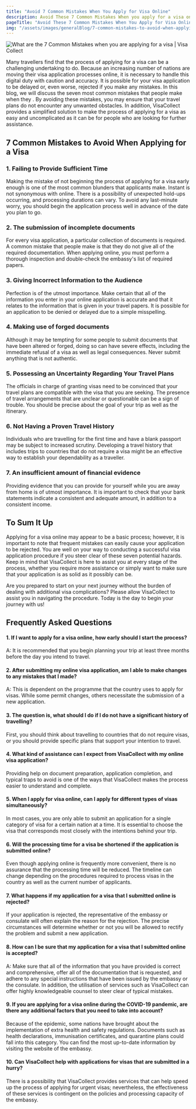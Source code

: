 ```yaml
---
title: "Avoid 7 Common Mistakes When You Apply for Visa Online"
description: Avoid These 7 Common Mistakes When you apply for a visa online, Visa Collect reveals the secrets to a smooth online application process.
pageTitle: "Avoid These 7 Common Mistakes When You Apply for Visa Online"
img: "/assets/images/generalBlog/7-common-mistakes-to-avoid-when-applying-for-a-visa.webp.webp"
---
```


<BlogContentHero className="mt-0">
    <img
        src="/assets/images/generalBlog/7-common-mistakes-to-avoid-when-applying-for-a-visa.webp.webp"
        alt="What are the 7 Common Mistakes when you are applying for a visa | Visa Collect"
    />
</BlogContentHero>

Many travellers find that the process of applying for a visa can be a challenging undertaking to do. Because an increasing number of nations are moving their visa application processes online, it is necessary to handle this digital duty with caution and accuracy. It is possible for your visa application to be delayed or, even worse, rejected if you make any mistakes. In this blog, we will discuss the seven most common mistakes that people make when they <LinkText href="/" text=" apply for visa online" />. By avoiding these mistakes, you may ensure that your travel plans do not encounter any unwanted obstacles. In addition, VisaCollect provides a simplified solution to make the process of applying for a visa as easy and uncomplicated as it can be for people who are looking for further assistance.

## 7 Common Mistakes to Avoid When Applying for a Visa

### 1. Failing to Provide Sufficient Time

Making the mistake of not beginning the process of applying for a visa early enough is one of the most common blunders that applicants make. Instant is not synonymous with online. There is a possibility of unexpected hold-ups occurring, and processing durations can vary. To avoid any last-minute worry, you should begin the application process well in advance of the date you plan to go.

### 2. The submission of incomplete documents

For every visa application, a particular collection of documents is required. A common mistake that people make is that they do not give all of the required documentation. When applying online, you must perform a thorough inspection and double-check the embassy's list of required papers.

### 3. Giving Incorrect Information to the Audience

Perfection is of the utmost importance. Make certain that all of the information you enter in your online application is accurate and that it relates to the information that is given in your travel papers. It is possible for an application to be denied or delayed due to a simple misspelling.

### 4. Making use of forged documents

Although it may be tempting for some people to submit documents that have been altered or forged, doing so can have severe effects, including the immediate refusal of a visa as well as legal consequences. Never submit anything that is not authentic.

### 5. Possessing an Uncertainty Regarding Your Travel Plans

The officials in charge of granting visas need to be convinced that your travel plans are compatible with the visa that you are seeking. The presence of travel arrangements that are unclear or questionable can be a sign of trouble. You should be precise about the goal of your trip as well as the itinerary.

### 6. Not Having a Proven Travel History

Individuals who are travelling for the first time and have a blank passport may be subject to increased scrutiny. Developing a travel history that includes trips to countries that do not require a visa might be an effective way to establish your dependability as a traveller.

### 7. An insufficient amount of financial evidence

Providing evidence that you can provide for yourself while you are away from home is of utmost importance. It is important to check that your bank statements indicate a consistent and adequate amount, in addition to a consistent income.

## To Sum It Up

Applying for a visa online may appear to be a basic process; however, it is important to note that frequent mistakes can easily cause your application to be rejected. You are well on your way to conducting a successful visa application procedure if you steer clear of these seven potential hazards. Keep in mind that VisaCollect is here to assist you at every stage of the process, whether you require more assistance or simply want to make sure that your application is as solid as it possibly can be.

Are you prepared to start on your next journey without the burden of dealing with additional visa complications? Please allow VisaCollect to assist you in navigating the procedure. Today is the day to begin your journey with us!

## Frequently Asked Questions

#### 1. If I want to apply for a visa online, how early should I start the process?

A: It is recommended that you begin planning your trip at least three months before the day you intend to travel.

#### 2. After submitting my online visa application, am I able to make changes to any mistakes that I made?

A: This is dependent on the programme that the country uses to apply for visas. While some permit changes, others necessitate the submission of a new application.

#### 3. The question is, what should I do if I do not have a significant history of travelling?

First, you should think about travelling to countries that do not require visas, or you should provide specific plans that support your intention to travel.

#### 4. What kind of assistance can I expect from VisaCollect with my online visa application?

Providing help on document preparation, application completion, and typical traps to avoid is one of the ways that VisaCollect makes the process easier to understand and complete.

#### 5. When I apply for visa online, can I apply for different types of visas simultaneously?

In most cases, you are only able to submit an application for a single category of visa for a certain nation at a time. It is essential to choose the visa that corresponds most closely with the intentions behind your trip.

#### 6. Will the processing time for a visa be shortened if the application is submitted online?

Even though applying online is frequently more convenient, there is no assurance that the processing time will be reduced. The timeline can change depending on the procedures required to process visas in the country as well as the current number of applicants.

#### 7. What happens if my application for a visa that I submitted online is rejected?

If your application is rejected, the representative of the embassy or consulate will often explain the reason for the rejection. The precise circumstances will determine whether or not you will be allowed to rectify the problem and submit a new application.

#### 8. How can I be sure that my application for a visa that I submitted online is accepted?

A: Make sure that all of the information that you have provided is correct and comprehensive, offer all of the documentation that is requested, and adhere to any special instructions that have been issued by the embassy or the consulate. In addition, the utilisation of services such as VisaCollect can offer highly knowledgeable counsel to steer clear of typical mistakes.

#### 9. If you are applying for a visa online during the COVID-19 pandemic, are there any additional factors that you need to take into account?

Because of the epidemic, some nations have brought about the implementation of extra health and safety regulations. Documents such as health declarations, immunisation certificates, and quarantine plans could fall into this category. You can find the most up-to-date information by visiting the website of the embassy.

#### 10. Can VisaCollect help with applications for visas that are submitted in a hurry?

There is a possibility that VisaCollect provides services that can help speed up the process of applying for urgent visas; nevertheless, the effectiveness of these services is contingent on the policies and processing capacity of the embassy.
